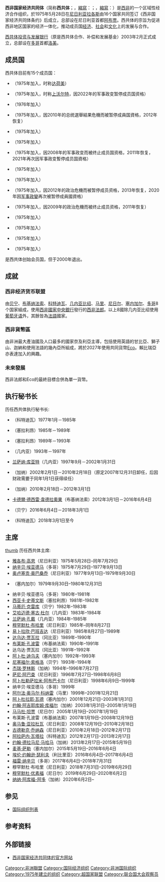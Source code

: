{{Infobox Geopolitical organization
|conventional_long_name      = 西非国家经济共同体
|native_name                 = {{unbulleted list|item_style=font-size:88%; |{{native name|en|Economic Community of West African States}}|{{native name|fr|Communauté économique des États de l'Afrique de l'Ouest}} |{{native name|pt|Comunidade Económica dos Estados da África Ocidental}}}}
|linking_name                = 
|image_flag                  = 
|alt_flag                    = 
|symbol_type                 = 
|image_symbol                = 
|alt_symbol                  = 
|symbol_width                = 150px
|image_map                   = ECOWAS members.svg
|established                 = 1975年5月28日
|membership_type             = 會員國
|membership                  = 
{{collapsible list
  |titlestyle = background:transparent;text-align:left;font-weight:normal;
  |title = [[#Member_states|15會員國]]
  |{{BEN}} |{{BUR}} (暫停會籍) |{{flag|Cape Verde}} |{{flag|Ivory Coast}} |{{flag|Gambia}} |{{GHA}} |{{GUI}} (暫停會籍) |{{GBS}} |{{LBR}} |{{MLI}} (暫停會籍) |{{NIG}} |{{NGA}} |{{SEN}} |{{SLE}} |{{TOG}}
 }}
|admin_center_type           = [[總部|總部]]
|admin_center                = {{NGR}}[[阿布加|阿布加]]
{{Coord|9|2|35|N|7|31|32|E}}
|languages_type              = 官方語言
|languages                   = {{unbulleted list |英語|法語|葡萄牙語}}
|leader_title1               = [[主席|主席]]
|leader_name1                = {{nowrap|[[納納·阿庫福-阿多|納納·阿庫福-阿多]]}}
|leader_title2               = 主委
|leader_name2                = {{nowrap|{{le|让-克勞德·布鲁|Jean-Claude Brou}}}}
|leader_title3               = [[議長|議長]]
|leader_name3                = {{nowrap|Moustapha Cissé Lô}}
|established_event1          = {{link-en|拉各斯條約|Treaty of Lagos}}
|established_date1           = 1975年5月28日<ref>{{cite web |url=http://www.african-union.org/root/au/RECs/ecowas.htm |title=African Union |access-date=2014-10-26 |archive-url=https://web.archive.org/web/20151017040817/http://www.african-union.org/root/au/RECs/ecowas.htm |archive-date=2015-10-17 |url-status=dead }}</ref>
|established_event2          = Treaty Revision
|established_date2           = 1993年7月24日
|area_rank                   = 第7
|area_km2                    = 5,114,162
|area_sq_mi                  = auto
|population_estimate         = 349,154,000
|population_estimate_rank    = 第3
|population_estimate_year    = 2015
|population_density_km2      = 68.3
|population_density_sq_mi    = auto
|population_density_rank     = 
|GDP_PPP                     = US$1.483 trillion<ref>{{cite web|author=Data |url=http://data.worldbank.org/indicator/NY.GDP.MKTP.PP.CD?order=wbapi_data_value_2013+wbapi_data_value+wbapi_data_value-last&sort=desc |title=GDP, PPP (current international $) | Table |publisher=World Bank |access-date=2014-08-08}}</ref>
|GDP_PPP_rank                = 第18
|GDP_PPP_year                = 2015
|GDP_PPP_per_capita          = US$4,247<ref>{{cite web|author=Data |url=http://data.worldbank.org/indicator/NY.GNP.PCAP.PP.CD/countries |title=GNI per capita, PPP (current international $) | Table |publisher=World Bank |access-date=2014-08-08}}</ref>
|GDP_PPP_per_capita_rank     = 
|GDP_nominal                 = $675 billion<ref>{{cite web|author=Data |url=http://data.worldbank.org/indicator/NY.GDP.MKTP.CD/countries |title=GDP (current US$) | Table |publisher=World Bank |access-date=2014-08-08}}</ref>
2015
|GDP_nominal_rank            = 第21
|GDP_nominal_year            = 
|GDP_nominal_per_capita      = $1,985
|GDP_nominal_per_capita_rank = 
|Gini_year                   = 
|Gini_change                 = <!--increase/decrease/steady-->
|Gini                        = <!--number only-->
|Gini_ref                    = 
|Gini_rank                   = 
|HDI_year                    = 
|HDI_change                  = <!--increase/decrease/steady-->
|HDI                         = <!--number only-->
|HDI_ref                     = 
|HDI_rank                    = 
|currency                    = 
 {{unbulleted list
  | {{flagicon|Cape Verde}} [[維德角埃斯庫多|埃斯庫多]] {{smaller|(CVE)}}
  | {{flagicon|Ghana}} [[迦納塞地|塞地]] {{smaller|(GHS)}} <sup>a</sup>
  | {{flagicon|Gambia}} [[甘比亞達拉西|達拉西]] {{smaller|(GMD)}} <sup>a</sup>
  | {{flagicon|Guinea}} [[幾內亞法郎|法郎]] {{smaller|(GNF)}} <sup>a</sup>
  | {{flagicon|Liberia}} [[賴比瑞亞元|賴比瑞亞元]] {{smaller|(LRD)}} <sup>b</sup>
  | {{flagicon|Nigeria}} [[奈及利亞奈拉|奈拉]] {{smaller|(NGN)}} <sup>a</sup>
  | {{flagicon|Sierra Leone}} [[塞拉利昂利昂|利昂]] {{smaller|(SLL)}} <sup>b</sup>
  | {{nowrap|[[非洲金融共同體法郎|西非法郎]] {{smaller|(XOF)}}}}
 }}
|time_zone                   = 
|utc_offset                  = +0 to +1
|official_website            = https://www.ecowas.int/
|footnote_a                  = 未來將以[[Eco|Eco]]取代{{citation needed|date=February 2021}}.
|footnote_b                  = [[賴比瑞亞|賴比瑞亞]]和[[獅子山共和國|獅子山]]已表達有加入Eco的興趣{{citation needed|date=February 2021}}.
|footnote_c                  = 
|demonym=|today=}}

 
'''西非国家经济共同体'''（简称'''西共体'''；{{lang|en|Economic Community of West African States}}，[[縮寫|縮寫]]：{{lang|en|ECOWAS}}；{{lang|fr|Communauté économique des États de l'Afrique de l'Ouest}}，[[縮寫|縮寫]]：{{lang|fr|CEDEAO}}）是[[西部非洲|西非]]的一个区域性经济合作组织，於1975年5月28日在[[尼日利亚|尼日利亚]][[拉各斯|拉各斯]]由16个国家共同签订《西非国家经济共同体条约》后成立，总部设在尼日利亚首都[[阿布贾|阿布贾]]。西共体的宗旨为促进西非地区国家的经济一体化，推动成员国[[经济|经济]]、[[社会|社会]]和[[文化|文化]]上的发展与合作。

[[西共体投资与发展银行|西共体投资与发展银行]]（原是西共体合作、补偿和发展基金）2003年2月正式成立，总部设在[[多哥|多哥]]首都[[洛美|洛美]]。

== 成员国 ==
西共体目前有15个成员国：
* {{BEN}}（1975年加入，时称[[达荷美|达荷美]]）
* {{BUR}}（1975年加入，时称[[上沃尔特|上沃尔特]]，因2022年的军事政变暂停成员国资格）
* {{CPV}}（1976年加入）
* {{CIV}}（1975年加入，因2010年的总统選舉結果危機而被暂停成員国資格，2012年恢复）
* {{GMB}}（1975年加入）
* {{GHA}}（1975年加入）
* {{GUI}}（1975年加入，因2008年的军事政变而被终止成员国资格，2011年恢复，2021年再次因军事政变暫停成员国資格）
* {{GBS}}（1975年加入）
* {{LBR}}（1975年加入）
* {{MLI}}（1975年加入，因2012年的政治危機而被暂停成员资格，2013年恢复，2020年因[[2020年马里政变|军事政變]]再次被暂停成員國資格）
* {{NIG}}（1975年加入，因2009年的政治危機而被终止成员资格，2011年恢复）
* {{NGA}}（1975年加入）
* {{SEN}}（1975年加入）
* {{SLE}}（1975年加入）
* {{TOG}}（1975年加入）

{{MRT}}是西共体创始会员国，但于2000年退出。

== 成就 ==
=== 西非经济货币联盟 ===
{{main|西非经济货币联盟}}
由[[贝宁|贝宁]]、[[布基纳法索|布基纳法索]]、[[科特迪瓦|科特迪瓦]]、[[几内亚比绍|几内亚比绍]]、[[马里|马里]]、[[尼日尔|尼日尔]]、[[塞内加尔|塞内加尔]]、[[多哥|多哥]]8个国家組成，使用[[西非國家中央銀行|西非國家中央銀行]]發行的[[西非法郎|西非法郎]]。以上8國除几内亚比绍使用[[葡萄牙语|葡萄牙语]]外，其餘皆為[[法語|法語]]國家。

=== 西非貨幣區 ===
由非洲最大產油國及人口最多的國家奈及利亞主導，包括使用英語的甘比亞、獅子山、迦納和使用法語的幾內亞所組成，將於2027年使用共同貨幣[[Eco|Eco]]。賴比瑞亞亦表達加入的興趣。

=== 未來發展 ===
西非法郎和Eco的最終目標合併為單一貨幣。

== 执行秘书长 ==
历任西共体执行秘书长:
* {{le|阿布巴卡·迪亚比·瓦塔拉|Aboubakar Diaby Ouattara}}（科特迪瓦）1977年1月－1985年
* {{le|莫莫杜·穆努|Momodu Munu}}（塞拉利昂）1985年－1989年
* {{le|阿比斯·邦杜|Abass Bundu}}（塞拉利昂）1989年－1993年
* {{le|爱德华·本杰明|Édouard Benjamin}}（几内亚）1993年－1997年
* [[兰萨纳·库亚特|兰萨纳·库亚特]]（几内亚）1997年9月－2002年1月31日
* {{le|默罕默德·伊本-钱巴斯|Mohamed Ibn Chambas}}（加纳）2002年2月1日－2010年2月18日（原定2007年12月31日卸任，后因财政需要于同年1月1日获得续任）
* {{le|詹姆斯·维克多·贝霍|James Victor Gbeho}}（加纳）2010年2月18日－2012年3月1日
* [[卡德爾·德西雷·韋德拉奧果|卡德爾·德西雷·韋德拉奧果]]（布基纳法索）2012年3月1日－2016年6月4日
* {{le|马塞尔·阿兰·德苏扎|Marcel Alain de Souza}}（贝宁）2016年6月4日－2018年3月1日
* {{le|让-克劳德·布鲁|Jean-Claude Brou}}（科特迪瓦）2018年3月1日至今

== 主席 ==
[[图像:Nana_Akufo-Addo_at_European_Development_Days_2017.jpg|thumb]]
历任西共体主席:
* [[雅各布·高恩|雅各布·高恩]]（尼日利亚）1975年5月28日–同年7月29日
* [[纳辛贝·埃亚德马|纳辛贝·埃亚德马]]（多哥）1975年7月29日–1977年9月13日
* [[奥卢塞贡·奥巴桑乔|奥卢塞贡·奥巴桑乔]]（尼日利亚）1977年9月13日–1979年9月30日
* {{le|列奥波尔德·桑戈尔|Léopold Sédar Senghor}}（塞内加尔）1979年9月30日–1980年12月31日
* 纳辛贝·埃亚德马（多哥）1980年–1981年
* [[西亚卡·史蒂文斯|西亚卡·史蒂文斯]]（塞拉利昂）1981年–1982年
* [[马蒂厄·克雷库|马蒂厄·克雷库]]（贝宁）1982年–1983年
* [[艾哈迈德·塞古·杜尔|艾哈迈德·塞古·杜尔]]（几内亚）1983年–1984年
* [[兰萨纳·孔戴|兰萨纳·孔戴]]（几内亚）1984年–1985年
* [[穆罕默杜·布哈里|穆罕默杜·布哈里]]（尼日利亚）1985年–同年8月27日
* [[易卜拉欣·巴班吉达|易卜拉欣·巴班吉达]]（尼日利亚）1985年8月27日–1989年
* [[达乌达·贾瓦拉|达乌达·贾瓦拉]]（冈比亚）1989年–1990年
* [[布莱斯·孔波雷|布莱斯·孔波雷]]（布基纳法索）1990年–1991年
* 达乌达·贾瓦拉（冈比亚）1991年–1992年
* [[阿卜杜·迪乌夫|阿卜杜·迪乌夫]]（塞内加尔）1992年–1993年
* [[尼塞福尔·索格洛|尼塞福尔·索格洛]]（贝宁）1993年–1994年
* [[杰瑞·罗林斯|杰瑞·罗林斯]]（加纳）1994年–1996年7月27日
* [[萨尼·阿巴查|萨尼·阿巴查]]（尼日利亚）1996年7月27日–1998年6月8日
* [[阿卜杜勒萨拉米·阿布巴卡尔|阿卜杜勒萨拉米·阿布巴卡尔]]（尼日利亚）1998年6月9日–1999年
* 纳辛贝·埃亚德马（多哥）1999年
* [[阿尔法·奥马尔·科纳雷|阿尔法·奥马尔·科纳雷]]（马里）1999年–2001年12月21日
* [[阿卜杜拉耶·瓦德|阿卜杜拉耶·瓦德]]（塞内加尔）2001年12月21日–2003年1月31日
* [[约翰·阿吉耶库姆·库福尔|约翰·阿吉耶库姆·库福尔]]（加纳）2003年1月31日–2005年1月19日
* [[马马杜·坦贾|马马杜·坦贾]]（尼日尔）2005年1月19日–2007年1月19日
* 布莱斯·孔波雷（布基纳法索）2007年1月19日–2008年12月19日
* [[奥马鲁·亚拉杜瓦|奥马鲁·亚拉杜瓦]]（尼日利亚）2008年12月19日–2010年2月18日
* [[古德勒克·乔纳森|古德勒克·乔纳森]]（尼日利亚）2010年2月18日–2012年2月17日
* [[阿拉萨内·瓦塔拉|阿拉萨内·瓦塔拉]]（科特迪瓦）2012年2月17日–2013年2月17日
* [[约翰·德拉马尼·马哈马|约翰·德拉马尼·马哈马]]（加纳）2013年2月17日–2015年5月19日
* [[麦基·萨勒|麦基·萨勒]]（塞内加尔）2015年5月19日–2016年6月4日
* [[埃伦·约翰逊·瑟利夫|埃伦·约翰逊·瑟利夫]]（利比里亚）2016年6月4日–2017年6月4日
* [[福雷·纳辛贝|福雷·纳辛贝]]（多哥）2017年6月4日–2018年7月31日
* 穆罕默杜·布哈里（尼日利亚）2018年7月31日–2019年6月29日
* [[穆罕默杜·优素福|穆罕默杜·优素福]]（尼日尔）2019年6月29日–2020年6月2日
* [[纳纳·阿库福-阿多|纳纳·阿库福-阿多]]（加纳）2020年6月2日–

== 参见 ==
* [[国际组织列表|国际组织列表]]

==参考资料==
{{refs}}

== 外部链接 ==
* [https://web.archive.org/web/20070214000033/http://www.ecowas.int/new/ecowas2/indexfr.php 西非国家经济共同体的官方网站]

{{非洲题目|经济}}
{{世界主义和世界政府专题|state=collapsed}}
{{Authority control}}
[[Category:非洲聯盟|Category:非洲聯盟]]
[[Category:国际经济组织|Category:国际经济组织]]
[[Category:非洲国际组织|Category:非洲国际组织]]
[[Category:1975年建立的组织|Category:1975年建立的组织]]
[[Category:超国家联盟|Category:超国家联盟]]
[[Category:联合国大会观察员|Category:联合国大会观察员]]